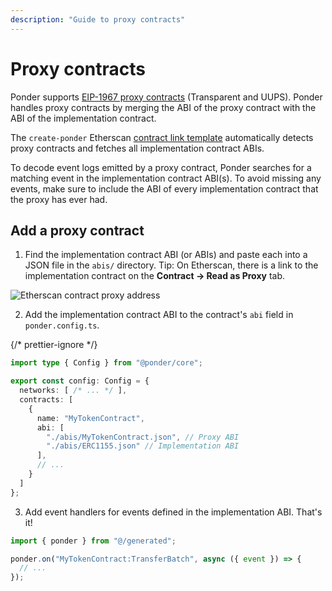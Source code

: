 ```yaml
---
description: "Guide to proxy contracts"
---
```



# Proxy contracts

Ponder supports [EIP-1967 proxy contracts](https://docs.openzeppelin.com/contracts/4.x/api/proxy) (Transparent and UUPS). Ponder handles proxy contracts by merging the ABI of the proxy contract with the ABI of the implementation contract.

The `create-ponder` Etherscan [contract link template](/api-reference/create-ponder#etherscan-contract-link) automatically detects proxy contracts and fetches all implementation contract ABIs.

<Callout type="info">
  To decode event logs emitted by a proxy contract, Ponder searches for a
  matching event in the implementation contract ABI(s). To avoid missing any
  events, make sure to include the ABI of every implementation contract that the
  proxy has ever had.
</Callout>

## Add a proxy contract

1. Find the implementation contract ABI (or ABIs) and paste each into a JSON file in the `abis/` directory. Tip: On Etherscan, there is a link to the implementation contract on the **Contract
   → Read as Proxy** tab.

![Etherscan contract proxy address](/etherscan-proxy-contract.png)

2. Add the implementation contract ABI to the contract's `abi` field in `ponder.config.ts`.

{/* prettier-ignore */}
```ts filename="ponder.config.ts"
import type { Config } from "@ponder/core";

export const config: Config = {
  networks: [ /* ... */ ],
  contracts: [
    {
      name: "MyTokenContract",
      abi: [
        "./abis/MyTokenContract.json", // Proxy ABI
        "./abis/ERC1155.json" // Implementation ABI
      ],
      // ...
    }
  ]
};
```

3. Add event handlers for events defined in the implementation ABI. That's it!

```ts filename="src/index.ts"
import { ponder } from "@/generated";

ponder.on("MyTokenContract:TransferBatch", async ({ event }) => {
  // ...
});
```

